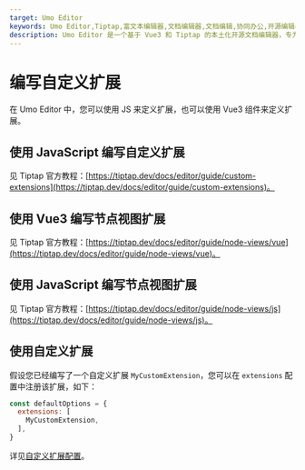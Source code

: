 ```yaml
---
target: Umo Editor
keywords: Umo Editor,Tiptap,富文本编辑器,文档编辑器,文档编辑,协同办公,开源编辑器,国产编辑器
description: Umo Editor 是一个基于 Vue3 和 Tiptap 的本土化开源文档编辑器，专为国人用户设计。它提供了强大的文档编辑能力和 AI 创作功能，支持分页模式、Markdown 语法、富文本编辑、多种格式的节点插入、页面样式设置、文档导出与打印等功能。此外，Umo Editor 还支持自定义扩展、多语言设置和暗色主题。
---
```


# 编写自定义扩展

在 Umo Editor 中，您可以使用 JS 来定义扩展，也可以使用 Vue3 组件来定义扩展。

## 使用 JavaScript 编写自定义扩展

见 Tiptap 官方教程：[https://tiptap.dev/docs/editor/guide/custom-extensions](https://tiptap.dev/docs/editor/guide/custom-extensions)。

## 使用 Vue3 编写节点视图扩展
见 Tiptap 官方教程：[https://tiptap.dev/docs/editor/guide/node-views/vue](https://tiptap.dev/docs/editor/guide/node-views/vue)。

## 使用 JavaScript 编写节点视图扩展
见 Tiptap 官方教程：[https://tiptap.dev/docs/editor/guide/node-views/js](https://tiptap.dev/docs/editor/guide/node-views/js)。

## 使用自定义扩展

假设您已经编写了一个自定义扩展 `MyCustomExtension`，您可以在 `extensions` 配置中注册该扩展，如下：

```js
const defaultOptions = {
  extensions: [
    MyCustomExtension,
  ],
}
```
详见[自定义扩展配置](../options/extensions)。
